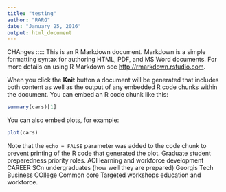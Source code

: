```yaml
---
title: "testing"
author: "RARG"
date: "January 25, 2016"
output: html_document
---
```


CHAnges ::::: This is an R Markdown document. Markdown is a simple formatting syntax for authoring HTML, PDF, and MS Word documents. For more details on using R Markdown see <http://rmarkdown.rstudio.com>.

When you click the **Knit** button a document will be generated that includes both content as well as the output of any embedded R code chunks within the document. You can embed an R code chunk like this:

```r
summary(cars)[1]
```

You can also embed plots, for example:

```r
plot(cars)
```

Note that the `echo = FALSE` parameter was added to the code chunk to prevent printing of the R code that generated the plot.
Graduate student preparedness priority roles.
ACI learning and workforce development
CAREER
SCn
undergraduates (how well they are prepared)
Georgis Tech Business COllege
Common core
Targeted workshops education and workforce.

